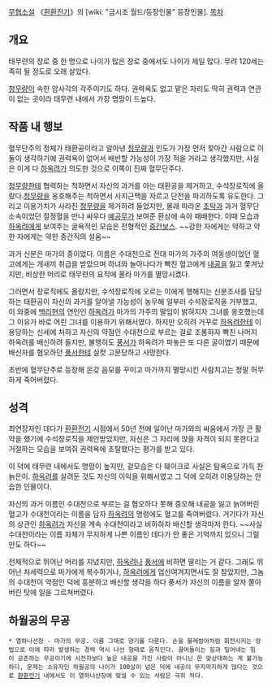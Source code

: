 [[무협소설]] 《[[환환전기]]》의 [wiki: "금시조 월드/등장인물" 등장인물].
[[목차]]
== 개요 ==
태무련의 장로 중 한 명으로 나이가 많은 장로 중에서도 나이가 제일 많다. 무려 120세는 족히 될 정도로 오래 살았다. 

[[청무량]]이 속한 암사각의 각주이기도 하다. 권력욕도 없고 맡은 자리도 딱히 권력과 연관이 없는 곳이라 태무련 내에서 가장 명망이 드높다.

== 작품 내 행보 ==
혈무단주의 정체가 태환공이라고 알아낸 [[청무량]]과 인도가 가장 먼저 찾아간 사람으로 이 둘이 생각하기에 권력욕이 없어서 배반할 가능성이 가장 적을 거라고 생각했지만, 사실은 이게 다 [[하옥려]]가 의도한 것으로 이쪽이 진짜 혈무단주다.

[[청무량]]한테 협력하는 척하면서 자신의 과거를 아는 태환공을 제거하고, 수석장로직에 올랐다.[[청무량]]을 옹호해주는 척하면서 사지근맥을 자르고 단전을 파괴하도록 유도한다. 그리고 이용가치가 사라진 [[청무량]]을 제거하려 들었지만, 몰래 따라온 [[초탁]]과 과거 혈무단 소속이었던 절정혈을 만나 싸우다 [[예공무]]가 보여준 환상에 속아 패배한다. 이때 모습과 [[하옥려]]에게 보여주는 굴욕적인 모습은  전형적인 [[중간보스]]. ~~강한 자에게는 약하고 약한 자에게는 약한 중간직의 설움~~

과거 신분은 마가의 종이었다. 이름은 수대천으로 전대 마가의 가주의 여동생이었던 혈고에게는 개새끼 취급을 받았으며 하녀와 놀아나다가 빡친 혈고에게 [[내공]]을 잃고 쫓겨났지만, 비상한 머리로 태무련의 요직에 올라 마가를 멸망시켰다.

그러면서 장로직에도 올랐지만, 수석장로직에 오르는 이에게 행해지는 신분조사를 담당하는 태환공이 자신의 과거를 알아낼 가능성이 농무해 일부러 수석장로직을 거부했고, 이 와중에 [[백리현]]의 연인인 [[하옥려]]가 마가의 가주의 딸임이 밝혀지자 그녀를 옹호했는데 그 이유가 바로 어린 그녀를 이용하기 위해서였다. 하지만 오히려 거꾸로 [[하옥려]]한테 이용당하는 신세에 처하고 자신의 약점인 수대천으로 부르는 걸로 조롱하자 빡친 나머지 하옥려를 배신하려 들지만, 불행히도 [[풍서]]가 하옥려가 파놓은 또 다른 굴이였기 때문에 배신자를 혐오하던 [[풍서]]한테 실컷 고문당하고 사망한다.

초반에 혈무단주로 등장해 온갖 음모를 꾸미고 마가까지 멸망시킨 사람치고는 정말 허무하게 죽어버렸다. 

== 성격 ==
최연장자인 데다가 [[환환전기]] 시점에서 50년 전에 일어난 마가와의 싸움에서 가장 큰 활약을 했기에 수석장로직을 제안받았지만, 자신은 그 자리에 앉을 자격이 되지 못한다고 거절하는 모습을 보여줘 권력욕에 초탈했다는 평가를 받고 있다. 

이 덕에 태무련 내에서도 명망이 높지만, 겉모습은 다 훼이크로 사실은 탐욕으로 가득 찬 늙은이. [[하옥려]]를 살려둔 것도 자신의 이익을 위해서였고 그 덕에 오히려 이용당하는 안습한 인물이다.

자신의 과거 이름인 수대천으로 부르는 걸 혐오하다 못해 증오해 내공을 잃고 늙어버린 혈고가 수대천이라는 이름을 담자 [[하옥려]]의 명령에도 혈고를 죽여버렸다. 거기다가 자신의 상관인 [[하옥려]]가 자신을 계속 수대천이라고 비하하자 배신할 생각마저 한다. ~~사실 수대천이라는 이름 자체가 무지하게 나쁜 이름인 데다가 안 좋은 기억까지 있으니 그럴만도 하다~~

전체적으로 뛰어난 머리를 지녔지만, [[하옥려]]나 [[풍서]]에 비하면 딸리는 거 같다. 그래도 뛰어난 처세력으로 마가에게 복수하거나, [[하옥려]]에게 업신여겨지면서도 잘 참았지만, 그놈의 수대천이 약점인 덕에 흥분하고 배신할 생각을 하다 풍서가 자신의 이름을 알자 쫄아버린 탓에 일을 그르쳐버렸다.

== 하월공의 무공 ==
 * 열하나선장 - 마가의 무공. 이름 그대로 양기를 다룬다. 손을 물레방아처럼 회전시키는 장법으로 이에 따라 발생하는 경력 역시 나선 형태로 움직인다. 끌어들이는 힘과 밀어내는 힘이 공존하는 무공이기에 시전자보다 높은 내공을 가진 사람이 아니닌 한 맞상대하는 게 불가능하다, 문제는 소유자인 하월공의 나이가 100살이 넘은 덕에 내공이 무지막지하게 많다는 것으로 [[환환전기]] 내에서도 이 열하나선장에 맞설 수 있는 사람은 극히 적다.
